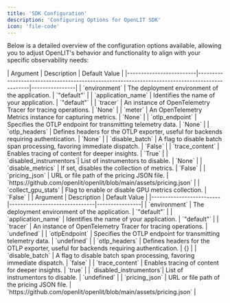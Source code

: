 ```yaml
---
title: 'SDK Configuration'
description: 'Configuring Options for OpenLIT SDK'
icon: 'file-code'
---
```


Below is a detailed overview of the configuration options available, allowing you to adjust OpenLIT's behavior and functionality to align with your specific observability needs:

<Tabs>
        <Tab title="Python">
           | Argument                | Description                                                                                   | Default Value  |
|-------------------------|-----------------------------------------------------------------------------------------------|----------------|
| `environment`           | The deployment environment of the application.                                                | `"default"`    |
| `application_name`      | Identifies the name of your application.                                                      | `"default"`    |
| `tracer`                | An instance of OpenTelemetry Tracer for tracing operations.                                   | `None`         |
| `meter`                 | An OpenTelemetry Metrics instance for capturing metrics.                                      | `None`         |
| `otlp_endpoint`         | Specifies the OTLP endpoint for transmitting telemetry data.                                  | `None`         |
| `otlp_headers`          | Defines headers for the OTLP exporter, useful for backends requiring authentication.          | `None`         |
| `disable_batch`         | A flag to disable batch span processing, favoring immediate dispatch.                         | `False`        |
| `trace_content`         | Enables tracing of content for deeper insights.                                               | `True`         |
| `disabled_instrumentors`| List of instrumentors to disable.                                                             | `None`         |
| `disable_metrics`       | If set, disables the collection of metrics.                                                   | `False`        |
| `pricing_json`          | URL or file path of the pricing JSON file.                                                    | `https://github.com/openlit/openlit/blob/main/assets/pricing.json`        |
| `collect_gpu_stats`     | Flag to enable or disable GPU metrics collection.                                             | `False`        |
        </Tab>
        <Tab title="Typescript">
| Argument                |   Description                 | Default Value  |
|-------------------------|-------------------------------|----------------|
| `environment`           | The deployment environment of the application.                                                | `"default"`    |
| `application_name`      | Identifies the name of your application.                                                      | `"default"`    |
| `tracer`                | An instance of OpenTelemetry Tracer for tracing operations.                                   | `undefined`         |
| `otlpEndpoint`         | Specifies the OTLP endpoint for transmitting telemetry data.                                  | `undefined`         |
| `otlp_headers`          | Defines headers for the OTLP exporter, useful for backends requiring authentication.          | {}        |
| `disable_batch`         | A flag to disable batch span processing, favoring immediate dispatch.                         | `false`        |
| `trace_content`         | Enables tracing of content for deeper insights.                                               | `true`         |
| `disabled_instrumentors`| List of instrumentors to disable.                                                             | `undefined`         |
| `pricing_json`          | URL or file path of the pricing JSON file.                                                    | `https://github.com/openlit/openlit/blob/main/assets/pricing.json`        |
        </Tab>
        </Tabs>

